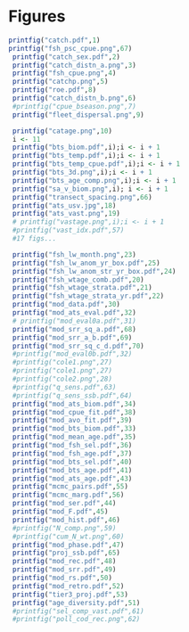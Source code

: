 \clearpage
# Figures

```r
printfig("catch.pdf",1)
printfig("fsh_psc_cpue.png",67)
 printfig("catch_sex.pdf",2)
 printfig("catch_distn_a.png",3)
 printfig("fsh_cpue.png",4)
 printfig("catchp.png",5)
 printfig("roe.pdf",8)
 printfig("catch_distn_b.png",6)
 #printfig("cpue_bseason.png",7)
 printfig("fleet_dispersal.png",9)
``` 

\clearpage

```r
 printfig("catage.png",10)
 i <- 11
 printfig("bts_biom.pdf",i);i <- i + 1
 printfig("bts_temp.pdf",i);i <- i + 1
 printfig("bts_temp_cpue.pdf",i);i <- i + 1
 printfig("bts_3d.png",i);i <- i + 1
 printfig("bts_age_comp.png",i);i <- i + 1
 printfig("sa_v_biom.png",i); i <- i + 1
 printfig("transect_spacing.png",66)
 printfig("ats_usv.jpg",18)
 printfig("ats_vast.png",19)
 # printfig("vastage.png",i);i <- i + 1 
 #printfig("vast_idx.pdf",57)
 #17 figs...
```
```r
 printfig("fsh_lw_month.png",23)
 printfig("fsh_lw_anom_yr_box.pdf",25)
 printfig("fsh_lw_anom_str_yr_box.pdf",24)
 printfig("fsh_wtage_comb.pdf",20)
 printfig("fsh_wtage_strata.pdf",21)
 printfig("fsh_wtage_strata_yr.pdf",22)
 printfig("mod_data.pdf",30)
 printfig("mod_ats_eval.pdf",32)
 # printfig("mod_eval0a.pdf",31)
 printfig("mod_srr_sq_a.pdf",68)
 printfig("mod_srr_a_b.pdf",69)
 printfig("mod_srr_sq_c_d.pdf",70)
 #printfig("mod_eval0b.pdf",32)
 #printfig("cole1.png",27)
 #printfig("cole1.png",27)
 #printfig("cole2.png",28)
 #printfig("q_sens.pdf",63)
 #printfig("q_sens_ssb.pdf",64)
 printfig("mod_ats_biom.pdf",34)
 printfig("mod_cpue_fit.pdf",38)
 printfig("mod_avo_fit.pdf",39)
 printfig("mod_bts_biom.pdf",33)
 printfig("mod_mean_age.pdf",35)
 printfig("mod_fsh_sel.pdf",36)
 printfig("mod_fsh_age.pdf",37)
 printfig("mod_bts_sel.pdf",40)
 printfig("mod_bts_age.pdf",41)
 printfig("mod_ats_age.pdf",43)
 printfig("mcmc_pairs.pdf",55)
 printfig("mcmc_marg.pdf",56)
 printfig("mod_ser.pdf",44)
 printfig("mod_F.pdf",45)
 printfig("mod_hist.pdf",46)
 #printfig("N_comp.png",59)
 #printfig("cum_N_wt.png",60)
 printfig("mod_phase.pdf",47)
 printfig("proj_ssb.pdf",65)
 printfig("mod_rec.pdf",48)
 printfig("mod_srr.pdf",49)
 printfig("mod_rs.pdf",50)
 printfig("mod_retro.pdf",52)
 printfig("tier3_proj.pdf",53)
 printfig("age_diversity.pdf",51)
 #printfig("sel_comp_vast.pdf",61)
 #printfig("poll_cod_rec.png",62)
```

\clearpage

